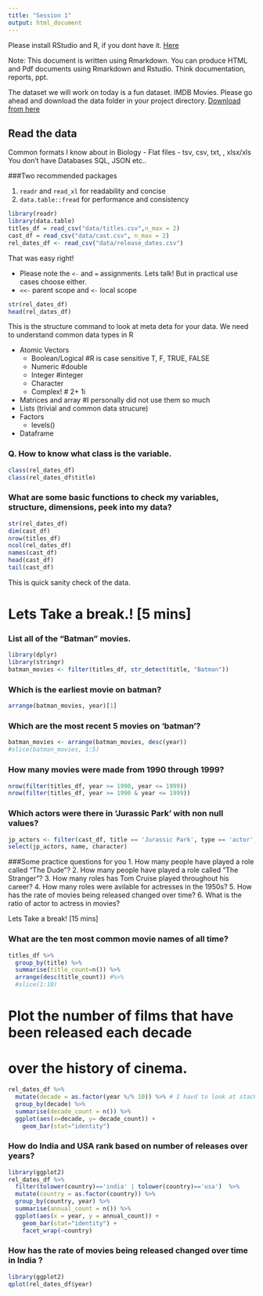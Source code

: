 ```yaml
---
title: "Session 1"
output: html_document
---
```


Please install RStudio and R, if you dont have it. [Here](https://www.rstudio.com/products/rstudio/download/)

Note: This document is written using Rmarkdown. You can produce HTML and Pdf documents using Rmarkdown and Rstudio. Think documentation, reports, ppt.

The dataset we will work on today is a fun dataset. IMDB Movies. Please go ahead and download the data folder in your project directory. [Download from here](https://drive.google.com/open?id=0B9NCHJOuElCGfllXSFJsd2dFWVdabEdjQVJHSmpKaUVfZUw3VTM1NFMyT0Z6dlIzSVM1MGM)

## Read the data

Common formats I know about in Biology - Flat files  - tsv, csv, txt, <some random extension of a tab delimited file>, xlsx/xls
You don't have Databases SQL, JSON etc..

###Two recommended packages 

1. `readr` and `read_xl` for readability and concise
2. `data.table::fread` for performance and consistency


``` r
library(readr)
library(data.table)
titles_df = read_csv("data/titles.csv",n_max = 2)
cast_df = read_csv("data/cast.csv", n_max = 2)
rel_dates_df <- read_csv("data/release_dates.csv")
```

That was easy right! 

- Please note the `<-` and `=` assignments. Lets talk! But in practical use cases choose either.
- `<<-` parent scope and `<-` local scope



```r
str(rel_dates_df)
head(rel_dates_df)
```

This is the structure command to look at meta deta for your data. We need to understand common data types in R

- Atomic Vectors
  - Boolean/Logical #R is case sensitive T, F, TRUE, FALSE
  - Numeric #double
  - Integer #integer
  - Character
  - Complex! # 2+ 1i
  
  
- Matrices and array #I personally did not use them so much
- Lists (trivial and common data strucure)
- Factors
  - levels()
- Dataframe

### Q. How to know what class is the variable. 

```r
class(rel_dates_df)
class(rel_dates_df$title)
```

### What are some basic functions to check my variables, structure, dimensions, peek into my data?


```r
str(rel_dates_df)
dim(cast_df)
nrow(titles_df)
ncol(rel_dates_df)
names(cast_df)
head(cast_df)
tail(cast_df)
```

This is quick sanity check of the data. 


# Lets Take a break.! [5 mins]



### List all of the "Batman" movies.

```r
library(dplyr)
library(stringr)
batman_movies <- filter(titles_df, str_detect(title, "Batman"))
```



### Which is the earliest movie on batman?

```r
arrange(batman_movies, year)[1]
```


### Which are the most recent 5 movies on 'batman'?

```r
batman_movies <- arrange(batman_movies, desc(year))
#slice(batman_movies, 1:5)
```


### How many movies were made from 1990 through 1999?
```r
nrow(filter(titles_df, year >= 1990, year <= 1999))
nrow(filter(titles_df, year >= 1990 & year <= 1999))
```



### Which actors were there in 'Jurassic Park'<fill your fav movie> with non null values?

```r
jp_actors <- filter(cast_df, title == 'Jurassic Park', type == 'actor', is.na(n))
select(jp_actors, name, character)
```



###Some practice questions for you 
1. How many people have played a role called "The Dude"?
2. How many people have played a role called "The Stranger"?
3. How many roles has Tom Cruise played throughout his career?
4. How many roles were avilable for actresses in the 1950s?
5. How has the rate of movies being released changed over time?
6. What is the ratio of actor to actress in movies?



Lets Take a break! [15 mins]


### What are the ten most common movie names of all time?
```r
titles_df %>%
  group_by(title) %>%
  summarise(title_count=n()) %>%
  arrange(desc(title_count)) #%>%
  #slice(1:10)
```



# Plot the number of films that have been released each decade
# over the history of cinema.

```r
rel_dates_df %>%
  mutate(decade = as.factor(year %/% 10)) %>% # I havd to look at stackoverflow for remainder :P
  group_by(decade) %>%
  summarise(decade_count = n()) %>%
  ggplot(aes(x=decade, y= decade_count)) +
    geom_bar(stat="identity")

```



### How do India and USA rank based on number of releases over years?

```r
library(ggplot2)
rel_dates_df %>%
  filter(tolower(country)=='india' | tolower(country)=='usa')  %>%
  mutate(country = as.factor(country)) %>%
  group_by(country, year) %>%
  summarise(annual_count = n()) %>%
  ggplot(aes(x = year, y = annual_count)) +
    geom_bar(stat="identity") + 
    facet_wrap(~country)
```


### How has the rate of movies being released changed over time in India <fill your country of choice>?



```r
library(ggplot2)
qplot(rel_dates_df$year)

```










